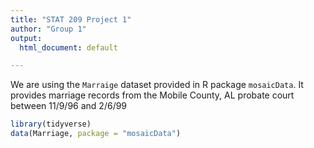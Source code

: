 ```yaml
---
title: "STAT 209 Project 1"
author: "Group 1"
output:
  html_document: default

---
```


We are using the `Marraige` dataset provided in R package `mosaicData`. It provides marriage records from the Mobile County, AL probate court between 11/9/96 and 2/6/99

```r
library(tidyverse)
data(Marriage, package = "mosaicData")

```

